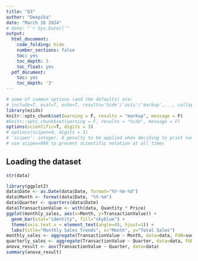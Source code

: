 ```yaml
---
title: "Q3"
author: "Deepika"
date: "March 16 2024"
# date: "`r Sys.Date()`"
output:
  html_document:
    code_folding: hide
    number_sections: false
    toc: yes
    toc_depth: 3
    toc_float: yes
  pdf_document:
    toc: yes
    toc_depth: '3'
---
```


```r
# some of common options (and the defaults) are: 
# include=T, eval=T, echo=T, results='hide'/'asis'/'markup',..., collapse=F, warning=T, message=T, error=T, cache=T, fig.width=6, fig.height=4, fig.dim=c(6,4) #inches, fig.align='left'/'center','right', 
library(ezids)
knitr::opts_chunk$set(warning = F, results = "markup", message = F)
#knitr::opts_chunk$set(warning = F, results = "hide", message = F)
options(scientific=T, digits = 3) 
# options(scipen=9, digits = 3) 
# ‘scipen’: integer. A penalty to be applied when deciding to print numeric values in fixed or exponential notation.  Positive values bias towards fixed and negative towards scientific notation: fixed notation will be preferred unless it is more than ‘scipen’ digits wider.
# use scipen=999 to prevent scientific notation at all times
```

## Loading the dataset

```r
str(data)
```
```r
library(ggplot2)
data$Date <- as.Date(data$Date, format="%Y-%m-%d") 
data$Month <- format(data$Date, "%Y-%m")
data$Quarter <- quarters(data$Date)
data$TransactionValue <- with(data, Quantity * Price) 
ggplot(monthly_sales, aes(x=Month, y=TransactionValue)) + 
  geom_bar(stat="identity", fill="skyblue") +
  theme(axis.text.x = element_text(angle=45, hjust=1)) +
  labs(title="Monthly Sales Trends", x="Month", y="Total Sales")
monthly_sales <- aggregate(TransactionValue ~ Month, data=data, FUN=sum)
quarterly_sales <- aggregate(TransactionValue ~ Quarter, data=data, FUN=sum)
anova_result <- aov(TransactionValue ~ Quarter, data=data)
summary(anova_result)
```
